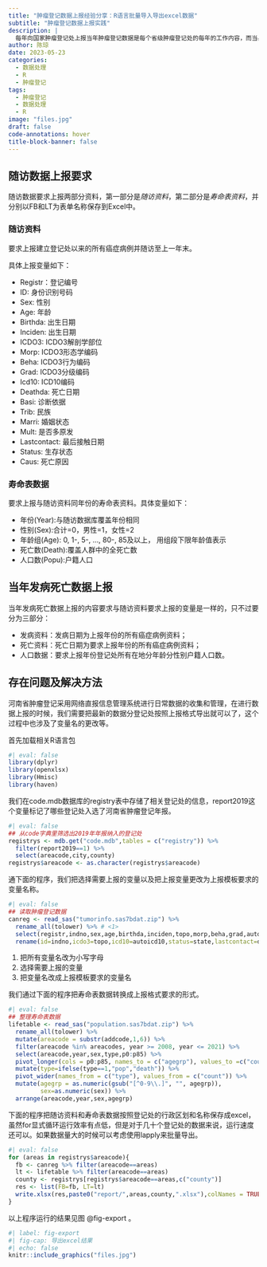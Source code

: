 ```yaml
---
title: "肿瘤登记数据上报经验分享：R语言批量导入导出excel数据"
subtitle: "肿瘤登记数据上报实践"
description: |
  每年向国家肿瘤登记处上报当年肿瘤登记数据是每个省级肿瘤登记处的每年的工作内容，而当县区级登记处的数量很多的时候，数据整理工作变得很琐碎，这篇博文将向大家介绍如何处理肿瘤登记上报过程中的数据处理。
author: 陈琼
date: 2023-05-23
categories:
  - 数据处理
  - R
  - 肿瘤登记
tags:
  - 肿瘤登记
  - 数据处理
  - R
image: "files.jpg"
draft: false
code-annotations: hover
title-block-banner: false
---
```



## 随访数据上报要求
随访数据要求上报两部分资料，第一部分是*随访资料*，第二部分是*寿命表资料*，并分别以FB和LT为表单名称保存到Excel中。

### 随访资料
要求上报建立登记处以来的所有癌症病例并随访至上一年末。

具体上报变量如下：

- Registr：登记编号
- ID: 身份识别号码
- Sex: 性别
- Age: 年龄
- Birthda: 出生日期
- Inciden: 出生日期
- ICDO3: ICDO3解剖学部位
- Morp: ICDO3形态学编码
- Beha: ICDO3行为编码
- Grad: ICDO3分级编码
- Icd10: ICD10编码
- Deathda: 死亡日期
- Basi: 诊断依据
- Trib: 民族
- Marri: 婚姻状态
- Mult: 是否多原发
- Lastcontact: 最后接触日期
- Status: 生存状态
- Caus: 死亡原因

### 寿命表数据
要求上报与随访资料同年份的寿命表资料。具体变量如下：

- 年份(Year):与随访数据库覆盖年份相同
- 性别(Sex):合计=0，男性=1，女性=2
- 年龄组(Age): 0, 1-, 5-, ..., 80-, 85及以上， 用组段下限年龄值表示
- 死亡数(Death):覆盖人群中的全死亡数
- 人口数(Popu):户籍人口

## 当年发病死亡数据上报
当年发病死亡数据上报的内容要求与随访资料要求上报的变量是一样的，只不过要分为三部分：

- 发病资料：发病日期为上报年份的所有癌症病例资料；
- 死亡资料：死亡日期为要求上报年份的所有癌症病例资料；
- 人口数据：要求上报年份登记处所有在地分年龄分性别户籍人口数。

## 存在问题及解决方法
河南省肿瘤登记采用网络直报信息管理系统进行日常数据的收集和管理，在进行数据上报的时候，我们需要把最新的数据分登记处按照上报格式导出就可以了，这个过程中也涉及了变量名的更改等。

首先加载相关R语言包
```r
#| eval: false
library(dplyr)
library(openxlsx)
library(Hmisc)
library(haven)
```




我们在code.mdb数据库的registry表中存储了相关登记处的信息，report2019这个变量标记了哪些登记处入选了河南省肿瘤登记年报。

```r
#| eval: false
## 从code字典里筛选出2019年年报纳入的登记处
registrys <- mdb.get("code.mdb",tables = c("registry")) %>% 
  filter(report2019==1) %>% 
  select(areacode,city,county)
registrys$areacode <- as.character(registrys$areacode)
```


通下面的程序，我们把选择需要上报的变量以及把上报变量更改为上报模板要求的变量名称。

```r
#| eval: false
## 读取肿瘤登记数据
canreg <- read_sas("tumorinfo.sas7bdat.zip") %>% 
  rename_all(tolower) %>% # <1>
  select(registr,indno,sex,age,birthda,inciden,topo,morp,beha,grad,autoicd10,deathda,basi,state,caus,dlc,areacode) %>% # <2>
  rename(id=indno,icdo3=topo,icd10=autoicd10,status=state,lastcontact=dlc) # <3>
```

1. 把所有变量名改为小写字母
2. 选择需要上报的变量
3. 把变量名改成上报模板要求的变量名

我们通过下面的程序把寿命表数据转换成上报格式要求的形式。

```r
#| eval: false
## 整理寿命表数据
lifetable <- read_sas("population.sas7bdat.zip") %>% 
  rename_all(tolower) %>% 
  mutate(areacode = substr(addcode,1,6)) %>% 
  filter(areacode %in% areacodes, year >= 2008, year <= 2021) %>% 
  select(areacode,year,sex,type,p0:p85) %>%
  pivot_longer(cols = p0:p85, names_to = c("agegrp"), values_to =c("count")) %>% 
  mutate(type=ifelse(type==1,"pop","death")) %>% 
  pivot_wider(names_from = c("type"), values_from = c("count")) %>% 
  mutate(agegrp = as.numeric(gsub("[^0-9\\.]", "", agegrp)),
         sex=as.numeric(sex)) %>% 
  arrange(areacode,year,sex,agegrp)
```

下面的程序把随访资料和寿命表数据按照登记处的行政区划和名称保存成excel，虽然for显式循环运行效率有点低，但是对于几十个登记处的数据来说，运行速度还可以。如果数据量大的时候可以考虑使用lapply来批量导出。

```r
#| eval: false
for (areas in registrys$areacode){
  fb <- canreg %>% filter(areacode==areas)
  lt <- lifetable %>% filter(areacode==areas)
  county <- registrys[registrys$areacode==areas,c("county")]
  res <- list(FB=fb, LT=lt)
  write.xlsx(res,paste0("report/",areas,county,".xlsx"),colNames = TRUE)
}
```

以上程序运行的结果见图 @fig-export 。

```r
#| label: fig-export
#| fig-cap: 导出excel结果
#| echo: false
knitr::include_graphics("files.jpg")
```

